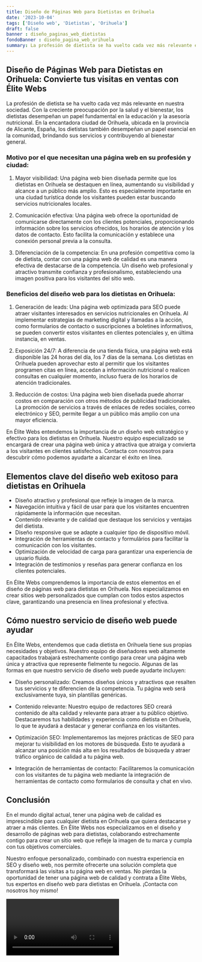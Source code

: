 ```yaml
---
title: Diseño de Páginas Web para Dietistas en Orihuela
date: '2023-10-04'
tags: ['Diseño web', 'Dietistas', 'Orihuela']
draft: false
banner : diseño_paginas_web_dietistas
fondoBanner : diseño_pagina_web_orihuela
summary: La profesión de dietista se ha vuelto cada vez más relevante en nuestra sociedad. Con la creciente preocupación por la salud y el bienestar, los dietistas desempeñan un papel fundamental en la educación y la asesoría nutricional. En la encantadora ciudad de Orihuela, ubicada en la provincia de Alicante, España, los dietistas también desempeñan un papel esencial en la comunidad, brindando sus servicios y contribuyendo al bienestar general.
---
```


## Diseño de Páginas Web para Dietistas en Orihuela: Convierte tus visitas en ventas con Élite Webs

La profesión de dietista se ha vuelto cada vez más relevante en nuestra sociedad. Con la creciente preocupación por la salud y el bienestar, los dietistas desempeñan un papel fundamental en la educación y la asesoría nutricional. En la encantadora ciudad de Orihuela, ubicada en la provincia de Alicante, España, los dietistas también desempeñan un papel esencial en la comunidad, brindando sus servicios y contribuyendo al bienestar general.

### Motivo por el que necesitan una página web en su profesión y ciudad:

1. Mayor visibilidad: Una página web bien diseñada permite que los dietistas en Orihuela se destaquen en línea, aumentando su visibilidad y alcance a un público más amplio. Esto es especialmente importante en una ciudad turística donde los visitantes pueden estar buscando servicios nutricionales locales.

2. Comunicación efectiva: Una página web ofrece la oportunidad de comunicarse directamente con los clientes potenciales, proporcionando información sobre los servicios ofrecidos, los horarios de atención y los datos de contacto. Esto facilita la comunicación y establece una conexión personal previa a la consulta.

3. Diferenciación de la competencia: En una profesión competitiva como la de dietista, contar con una página web de calidad es una manera efectiva de destacarse de la competencia. Un diseño web profesional y atractivo transmite confianza y profesionalismo, estableciendo una imagen positiva para los visitantes del sitio web.

### Beneficios del diseño web para los dietistas en Orihuela:

1. Generación de leads: Una página web optimizada para SEO puede atraer visitantes interesados en servicios nutricionales en Orihuela. Al implementar estrategias de marketing digital y llamadas a la acción, como formularios de contacto o suscripciones a boletines informativos, se pueden convertir estos visitantes en clientes potenciales y, en última instancia, en ventas.

2. Exposición 24/7: A diferencia de una tienda física, una página web está disponible las 24 horas del día, los 7 días de la semana. Los dietistas en Orihuela pueden aprovechar esto al permitir que los visitantes programen citas en línea, accedan a información nutricional o realicen consultas en cualquier momento, incluso fuera de los horarios de atención tradicionales.

3. Reducción de costos: Una página web bien diseñada puede ahorrar costos en comparación con otros métodos de publicidad tradicionales. La promoción de servicios a través de enlaces de redes sociales, correo electrónico y SEO, permite llegar a un público más amplio con una mayor eficiencia.

En Élite Webs entendemos la importancia de un diseño web estratégico y efectivo para los dietistas en Orihuela. Nuestro equipo especializado se encargará de crear una página web única y atractiva que atraiga y convierta a los visitantes en clientes satisfechos. Contacta con nosotros para descubrir cómo podemos ayudarte a alcanzar el éxito en línea.

<GifSeo />

<Cta />

## Elementos clave del diseño web exitoso para dietistas en Orihuela

- Diseño atractivo y profesional que refleje la imagen de la marca.
- Navegación intuitiva y fácil de usar para que los visitantes encuentren rápidamente la información que necesitan.
- Contenido relevante y de calidad que destaque los servicios y ventajas del dietista.
- Diseño responsive que se adapte a cualquier tipo de dispositivo móvil.
- Integración de herramientas de contacto y formulários para facilitar la comunicación con los visitantes.
- Optimización de velocidad de carga para garantizar una experiencia de usuario fluida.
- Integración de testimonios y reseñas para generar confianza en los clientes potenciales.

En Élite Webs comprendemos la importancia de estos elementos en el diseño de páginas web para dietistas en Orihuela. Nos especializamos en crear sitios web personalizados que cumplan con todos estos aspectos clave, garantizando una presencia en línea profesional y efectiva.

## Cómo nuestro servicio de diseño web puede ayudar

En Élite Webs, entendemos que cada dietista en Orihuela tiene sus propias necesidades y objetivos. Nuestro equipo de diseñadores web altamente capacitados trabajará estrechamente contigo para crear una página web única y atractiva que represente fielmente tu negocio. Algunas de las formas en que nuestro servicio de diseño web puede ayudarte incluyen:

- Diseño personalizado: Creamos diseños únicos y atractivos que resalten tus servicios y te diferencien de la competencia. Tu página web será exclusivamente tuya, sin plantillas genéricas.

- Contenido relevante: Nuestro equipo de redactores SEO creará contenido de alta calidad y relevante para atraer a tu público objetivo. Destacaremos tus habilidades y experiencia como dietista en Orihuela, lo que te ayudará a destacar y generar confianza en los visitantes.

- Optimización SEO: Implementaremos las mejores prácticas de SEO para mejorar tu visibilidad en los motores de búsqueda. Esto te ayudará a alcanzar una posición más alta en los resultados de búsqueda y atraer tráfico orgánico de calidad a tu página web.

- Integración de herramientas de contacto: Facilitaremos la comunicación con los visitantes de tu página web mediante la integración de herramientas de contacto como formularios de consulta y chat en vivo.

## Conclusión

En el mundo digital actual, tener una página web de calidad es imprescindible para cualquier dietista en Orihuela que quiera destacarse y atraer a más clientes. En Élite Webs nos especializamos en el diseño y desarrollo de páginas web para dietistas, colaborando estrechamente contigo para crear un sitio web que refleje la imagen de tu marca y cumpla con tus objetivos comerciales.

Nuestro enfoque personalizado, combinado con nuestra experiencia en SEO y diseño web, nos permite ofrecerte una solución completa que transformará las visitas a tu página web en ventas. No pierdas la oportunidad de tener una página web de calidad y contrata a Élite Webs, tus expertos en diseño web para dietistas en Orihuela. ¡Contacta con nosotros hoy mismo!

<Video />

<CtaBot job='Dietistas' city='Orihuela'/>

<Gmaps query='Orihuela+españa+maps' />